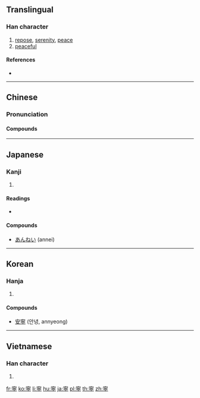 {{also|宁}}
==Translingual==

===Han character===
{{Han char|rn=40|rad=宀|as=11|sn=14|four=30201|canj=JPBN|ids=⿱寍丁}}

# [[repose]], [[serenity]], [[peace]]
# [[peaceful]]

====References====
* {{Han ref|kx=0291.080|dkj=07296|dj=0577.020|hdz=20949.050|uh=5BE7|ud=23527|bh=B9E7|bd=47591}}

----

==Chinese==
{{zh-forms|s=宁}}

===Pronunciation===
{{zh-pron
|m=níng,nìng
|c=ning4
|mc=y
|oc=y
|ma=
|cat=n,a
}}

====Compounds====
{{der3|title=Compounds
|{{zh-l|不自由毋寧死|bù zìyóu wúníng sǐ}}
|{{zh-l|寧波|Níngbō}}
|{{zh-l|寧夏|Níngxià}}
|{{zh-l|遼寧|Liáoníng}}
|{{zh-l|建寧|Jiànníng}}
|{{zh-l|安寧|ānníng}}
|{{zh-l|寧為太平犬，不做亂世人|níng wéi tàipíng quǎn, bù zuò luànshì rén}}
|{{zh-l|寧教我負天下人，休教天下人負我|níng jiào wǒ fù tiānxià rén, xiū jiào tiānxià rén fù wǒ}}
|{{zh-l|江寧|Jiāngníng}}
|{{zh-l|不寧|bùníng}}
|{{zh-l|東寧王國|Dōngníng Wángguó}}
}}

----

==Japanese==

===Kanji===
{{ja-kanji|grade=c|rs=宀11}}

# {{defn|lang=ja|sort=宀11}}

====Readings====
* {{ja-readings|on=[[ねい]] (nei), [[にょう]] (nyō)|kun=[[やすい]] (yasui), [[むしろ]] (mushiro), [[なんぞ]] (nanzo)}}

====Compounds====
* [[あんねい]] (annei)

----

==Korean==

===Hanja===
{{ko-hanja|hangeul=녕|eumhun=편안할 녕|rv=nyeong|mr=nyŏng|y=nyeng}}

# {{defn|lang=ko|sort=宀11}}

====Compounds====
* [[安寧]] (안녕, annyeong)

----

==Vietnamese==

===Han character===
{{vi-hantu|[[ninh]]|rs=宀11}}

# {{defn|lang=vi|sort=宀11}}

[[fr:寧]]
[[ko:寧]]
[[li:寧]]
[[hu:寧]]
[[ja:寧]]
[[pl:寧]]
[[th:寧]]
[[zh:寧]]